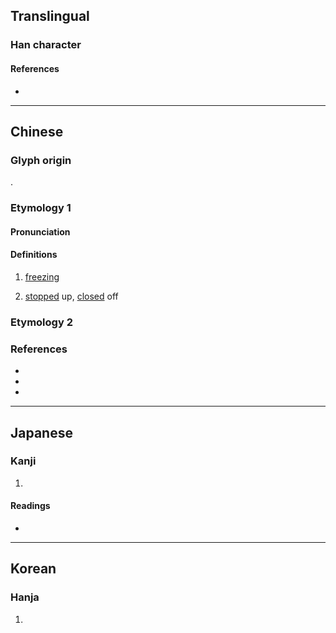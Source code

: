 {{also|冱}}
{{character info/new}}
==Translingual==

===Han character===
{{Han char|rn=85|rad=水|as=04|sn=7|four=31117|canj=EMVM,XEMVM|ids=⿰氵互}}

====References====
* {{Han ref|kx=0610.110|dkj=17194|dj=1003.050|hdz=31562.030|uh=6C8D|ud=27789|bh=A85B|bd=43099}}

----

==Chinese==
{{zh-forms}}

===Glyph origin===
{{Han etym}}
{{Han compound|水|alt1=氵|互|ls=psc|c1=s|c2=p}}.

===Etymology 1===

====Pronunciation====
{{zh-pron
|m=hù
|c=wu6
|mc=
|oc=y
|ma=
|cat=a
}}

====Definitions====
{{zh-hanzi}}

# {{zh-obsolete}} [[freezing]]
# {{zh-obsolete}} [[stop]]ped up, [[close]]d off

===Etymology 2===
{{zh-see|涸}}

===References===
* {{R:yue:Hanzi}}
* {{R:twedu|B02028}}
* {{R:twedu|A02232-002}}

----

==Japanese==

===Kanji===
{{ja-kanji|grade=|rs=水04}}

# {{rfdef|ja|sort=水04}}

====Readings====
* {{ja-readings
|goon=ご
|kanon=こ
|kun=かれる, さ-える, こ.お-る, ひ-える}}

----

==Korean==

===Hanja===
{{ko-hanja|hangeul=호|eumhun=|rv=ho|mr=ho|y=ho}}

# {{rfdef|ko|sort=水04}}